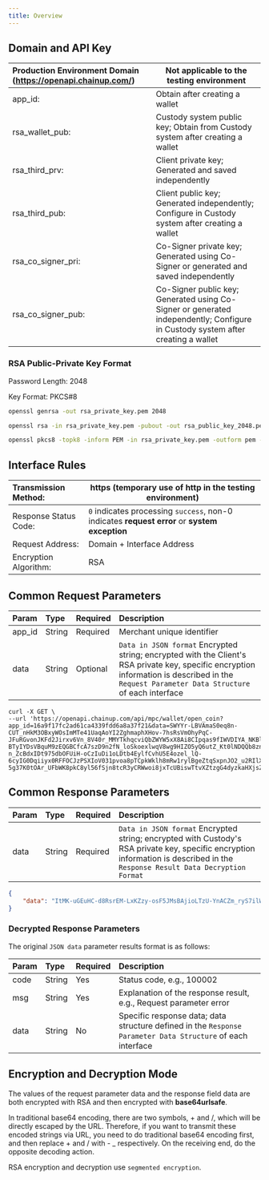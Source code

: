---
title: Overview
---

## Domain and API Key


| Production Environment Domain (https://openapi.chainup.com/) | Not applicable to the testing environment    |
| :------------------------------------------------------------------------ | ------------------------------------------------- |
| app_id:                                                                   | Obtain after creating a wallet                                  |
| rsa_wallet_pub:                                                           | Custody system public key; Obtain from Custody system after creating a wallet    |
| rsa_third_prv:                                                            | Client private key; Generated and saved independently                          |
| rsa_third_pub:                                                            | Client public key; Generated independently; Configure in Custody system after creating a wallet |
| rsa_co_signer_pri:                                                        | Co-Signer private key; Generated using Co-Signer or generated and saved independently    |
| rsa_co_signer_pub:                                                        | Co-Signer public key; Generated using Co-Signer or generated independently; Configure in Custody system after creating a wallet |


### RSA Public-Private Key Format

Password Length: 2048

Key Format: PKCS#8

```sh
openssl genrsa -out rsa_private_key.pem 2048

openssl rsa -in rsa_private_key.pem -pubout -out rsa_public_key_2048.pem

openssl pkcs8 -topk8 -inform PEM -in rsa_private_key.pem -outform pem -nocrypt -out private_pkcs8.pem
```

## Interface Rules

| Transmission Method: | https (temporary use of http in the testing environment)                           |
| :--------------------- | ------------------------------------------------------ |
| Response Status Code: | `0` indicates processing `success`, non-0 indicates **request error** or **system exception** |
| Request Address:     | Domain + Interface Address                                          |
| Encryption Algorithm: | RSA                                                   |


## Common Request Parameters

| Param  | Type   | Required | Description                                               |
| :----- | :----- | :------- | :-------------------------------------------------------- |
| app_id | String | Required | Merchant unique identifier                                |
| data   | String | Optional | `Data in JSON format` Encrypted string; encrypted with the Client's RSA private key, specific encryption information is described in the `Request Parameter Data Structure` of each interface |

```curl
curl -X GET \
--url 'https://openapi.chainup.com/api/mpc/wallet/open_coin?app_id=16a9f17fc2ad61ca4339fdd6a8a37f21&data=SWYYr-LBVAmaS0eq8n-CUT_nHkM3OBxyWOsImMTe41UaqAoYI2ZghmaphXHov-7hsRsVmOhyPqC-JFuRGvonJKFd2Jirxv6Vn_8V40r_MMYTkhqcviQbZWYW5xX8Ai8CIpqas9fIWVDIYA_NKBl0UCJpwGxscxLNpjq5Z8-BTyIYDsVBquM9zEQGBCfcA7szD9n2fN_loSkoexlwqV8wg9HIZO5yQ6utZ_Kt0lNDQQb8zn8BwfAvsEsbJlOINUAqhxh1vV_AJ4bXn2uYx8TaYcBht-n_ZcBdxIDt975dbOFUiH-oCzIuDi1oLDtb4EylfCvhU5E4ozel_lQ-6cyIG0Dqiiyx0RFFOCJzPSXIoV031pvoa8pTCpkWklh8mRw1rylBgeZtqSxpnJO2_u2RIlXq6Hs8Yly9CmhIXaSrUgPir0h6xVxlf4VC6PFVCkiiTlp0kZ_H_UbKm0nUis3v3U2sflWJ2C449waSrikhuxVrFAQ6PQmrFVCAE6MYXNrFXJQuam2HAIQNSGbFQjspw8b_bXyfyZMGZ3K2oBC4I_v3eETTdPe0pfSNJb-5g37K0tOAr_UFbWK8pkC8yl56fSjn8tcR3yCRWwoi8jxTcUBiswTtvXZtzgG4dyzkaHXjsZjSGiywXSqP76VZWlyOmAx6IDSViLcPLPISdU3ruCI'
```


## Common Response Parameters

| Param | Type   | Required | Description                                               |
| :---- | :----- | :------- | :-------------------------------------------------------- |
| data  | String | Required | `Data in JSON format` Encrypted string; encrypted with Custody's RSA private key, specific encryption information is described in the `Response Result Data Decryption Format` |

```json
{
    "data": "ItMK-uGEuHC-d8RsrEM-LxKZzy-osF5JMsBAjioLTzU-YnACZm_ryS7ilW8MMpjBWpxx_DYE5T5w9G8pAy-X-Fxb8mJafpdRLDLi0U2i2tjDGWgaVd0bmmb2-1meSuyS-ggdsN2R9rZtK6SSbBlTG32I4fMhL0WrppREfnRF7IdzRYVveA1j0ZYKHYGZbu_aT4lft9KxJqTJfFyxAvV96iQ-WcWNe4aygyTueSM_HbRrvaozakCytpJi2R8jnHDyV_Y7KiF6Ucd_kV9eqvqlwGHyxPUJIrvtOhXF3No7flrvrEnLLjSxpiHPVgJwkIqPzG8ICB4ilVpJnKmqxZsJJw"
}
```

### Decrypted Response Parameters

The original `JSON data` parameter results format is as follows:

| Param | Type   | Required | Description                                               |
| :---- | :----- | :------- | :-------------------------------------------------------- |
| code  | String | Yes      | Status code, e.g., 100002                                |
| msg   | String | Yes      | Explanation of the response result, e.g., Request parameter error |
| data  | String | No       | Specific response data; data structure defined in the `Response Parameter Data Structure` of each interface |


## Encryption and Decryption Mode

The values of the request parameter data and the response field data are both encrypted with RSA and then encrypted with **base64urlsafe**.

<Warning>
In traditional base64 encoding, there are two symbols, + and /, which will be directly escaped by the URL. Therefore, if you want to transmit these encoded strings via URL, you need to do traditional base64 encoding first, and then replace + and / with - _ respectively. On the receiving end, do the opposite decoding action.

RSA encryption and decryption use `segmented encryption`.
</Warning>